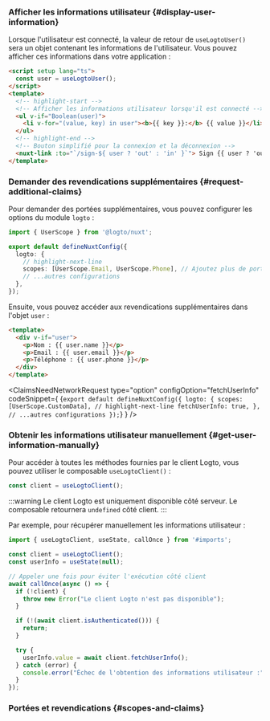 

### Afficher les informations utilisateur \{#display-user-information}

Lorsque l'utilisateur est connecté, la valeur de retour de `useLogtoUser()` sera un objet contenant les informations de l'utilisateur. Vous pouvez afficher ces informations dans votre application :

```html title="index.vue"
<script setup lang="ts">
  const user = useLogtoUser();
</script>
<template>
  <!-- highlight-start -->
  <!-- Afficher les informations utilisateur lorsqu'il est connecté -->
  <ul v-if="Boolean(user)">
    <li v-for="(value, key) in user"><b>{{ key }}:</b> {{ value }}</li>
  </ul>
  <!-- highlight-end -->
  <!-- Bouton simplifié pour la connexion et la déconnexion -->
  <nuxt-link :to="`/sign-${ user ? 'out' : 'in' }`"> Sign {{ user ? 'out' : 'in' }} </nuxt-link>
</template>
```

### Demander des revendications supplémentaires \{#request-additional-claims}

<FindUserInfoMissing method="useLogtoUser()" />

<ScopesAndClaimsIntroduction />

Pour demander des portées supplémentaires, vous pouvez configurer les options du module `logto` :

```ts title="nuxt.config.ts"
import { UserScope } from '@logto/nuxt';

export default defineNuxtConfig({
  logto: {
    // highlight-next-line
    scopes: [UserScope.Email, UserScope.Phone], // Ajoutez plus de portées si nécessaire
    // ...autres configurations
  },
});
```

Ensuite, vous pouvez accéder aux revendications supplémentaires dans l'objet `user` :

```html title="index.vue"
<template>
  <div v-if="user">
    <p>Nom : {{ user.name }}</p>
    <p>Email : {{ user.email }}</p>
    <p>Téléphone : {{ user.phone }}</p>
  </div>
</template>
```

<ClaimsNeedNetworkRequest
  type="option"
  configOption="fetchUserInfo"
  codeSnippet={
    <CodeBlock language="ts" title="nuxt.config.ts">{`export default defineNuxtConfig({
  logto: {
    scopes: [UserScope.CustomData],
    // highlight-next-line
    fetchUserInfo: true,
  },
  // ...autres configurations
});`}</CodeBlock>
  }
/>

### Obtenir les informations utilisateur manuellement \{#get-user-information-manually}

Pour accéder à toutes les méthodes fournies par le client Logto, vous pouvez utiliser le composable `useLogtoClient()` :

```ts title="index.vue"
const client = useLogtoClient();
```

:::warning
Le client Logto est uniquement disponible côté serveur. Le composable retournera `undefined` côté client.
:::

<GetUserInfoApis
  getIdTokenClaimsApi="client.getIdTokenClaims()"
  fetchUserInfoApi="client.fetchUserInfo()"
/>

Par exemple, pour récupérer manuellement les informations utilisateur :

```ts title="index.vue"
import { useLogtoClient, useState, callOnce } from '#imports';

const client = useLogtoClient();
const userInfo = useState(null);

// Appeler une fois pour éviter l'exécution côté client
await callOnce(async () => {
  if (!client) {
    throw new Error("Le client Logto n'est pas disponible");
  }

  if (!(await client.isAuthenticated())) {
    return;
  }

  try {
    userInfo.value = await client.fetchUserInfo();
  } catch (error) {
    console.error("Échec de l'obtention des informations utilisateur :", error);
  }
});
```

### Portées et revendications \{#scopes-and-claims}

<ScopesAndClaims />
